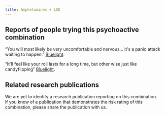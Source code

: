 ---
title: Amphetamines + LSD
---
## Reports of people trying this psychoactive combination

“You will most likely be very uncomfortable and nervous… it's a panic attack waiting to happen.” [Bluelight](https://bluelight.org/xf/threads/combo-subthread-lsd-amphetamine.57986).

“It'll feel like your roll lasts for a long time, but other wise just like candyflipping” [Bluelight](https://bluelight.org/xf/threads/combo-subthread-lsd-amphetamine.57986/).

## Related research publications

We are yet to identify a research publication reporting on this combination. If you know of a publication that demonstrates the risk rating of this combination, please share the publication with us.

